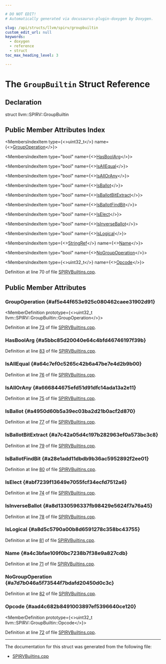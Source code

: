 ```yaml
---

# DO NOT EDIT!
# Automatically generated via docusaurus-plugin-doxygen by Doxygen.

slug: /api/structs/llvm/spirv/groupbuiltin
custom_edit_url: null
keywords:
  - doxygen
  - reference
  - struct
toc_max_heading_level: 3

---
```





# The `GroupBuiltin` Struct Reference

<DoxygenPage pluginConfig={pluginConfig}>



## Declaration

<CodeBlock>struct llvm::SPIRV::GroupBuiltin</CodeBlock>

## Public Member Attributes Index

<MembersIndex>

<MembersIndexItem
  type={<>uint32&#95;t</>}
  name={<><a href="#af5e44f653e925c080462caee31902d91">GroupOperation</a></>}>
</MembersIndexItem>

<MembersIndexItem
  type="bool"
  name={<><a href="#a5bbc85d20040e64c4bfd46746197f39b">HasBoolArg</a></>}>
</MembersIndexItem>

<MembersIndexItem
  type="bool"
  name={<><a href="#a64c7ef0c5265c42b6a47be7e4d2b9b00">IsAllEqual</a></>}>
</MembersIndexItem>

<MembersIndexItem
  type="bool"
  name={<><a href="#a666844675efd51d91dfc14ada13a2e11">IsAllOrAny</a></>}>
</MembersIndexItem>

<MembersIndexItem
  type="bool"
  name={<><a href="#a4950d60b5a39ec03ba2d21b0acf2d870">IsBallot</a></>}>
</MembersIndexItem>

<MembersIndexItem
  type="bool"
  name={<><a href="#a7c42a05d4c197b282963ef0a573bc3c8">IsBallotBitExtract</a></>}>
</MembersIndexItem>

<MembersIndexItem
  type="bool"
  name={<><a href="#a28e1add11dbdb9b36ac5952892f2ee01">IsBallotFindBit</a></>}>
</MembersIndexItem>

<MembersIndexItem
  type="bool"
  name={<><a href="#abf7239f13649e7055fcf34ecfd7512a6">IsElect</a></>}>
</MembersIndexItem>

<MembersIndexItem
  type="bool"
  name={<><a href="#a8d1330596337fb98429e5624f7a76a45">IsInverseBallot</a></>}>
</MembersIndexItem>

<MembersIndexItem
  type="bool"
  name={<><a href="#a8d5c5790a00b8d6591278c358bc43755">IsLogical</a></>}>
</MembersIndexItem>

<MembersIndexItem
  type={<><a href="/docs/api/classes/llvm/stringref">StringRef</a></>}
  name={<><a href="#a4c3bfae109f0bc7238b7f38e9a827cdb">Name</a></>}>
</MembersIndexItem>

<MembersIndexItem
  type="bool"
  name={<><a href="#a7d7b046a5f73544f7bdafd20450d0c3c">NoGroupOperation</a></>}>
</MembersIndexItem>

<MembersIndexItem
  type={<>uint32&#95;t</>}
  name={<><a href="#aad4c682b8491003897ef5396640ce120">Opcode</a></>}>
</MembersIndexItem>

</MembersIndex>


Definition at line 70 of file <a href="/docs/api/files/lib/lib/target/lib/target/spirv/spirvbuiltins-cpp">SPIRVBuiltins.cpp</a>.

<SectionDefinition>

## Public Member Attributes

### GroupOperation {#af5e44f653e925c080462caee31902d91}

<MemberDefinition
  prototype={<>uint32&#95;t llvm::SPIRV::GroupBuiltin::GroupOperation</>}>

Definition at line <a href="/docs/api/files/lib/lib/target/lib/target/spirv/spirvbuiltins-cpp/#l00073">73</a> of file <a href="/docs/api/files/lib/lib/target/lib/target/spirv/spirvbuiltins-cpp">SPIRVBuiltins.cpp</a>.
</MemberDefinition>

### HasBoolArg {#a5bbc85d20040e64c4bfd46746197f39b}

<MemberDefinition
  prototype="bool llvm::SPIRV::GroupBuiltin::HasBoolArg">

Definition at line <a href="/docs/api/files/lib/lib/target/lib/target/spirv/spirvbuiltins-cpp/#l00083">83</a> of file <a href="/docs/api/files/lib/lib/target/lib/target/spirv/spirvbuiltins-cpp">SPIRVBuiltins.cpp</a>.
</MemberDefinition>

### IsAllEqual {#a64c7ef0c5265c42b6a47be7e4d2b9b00}

<MemberDefinition
  prototype="bool llvm::SPIRV::GroupBuiltin::IsAllEqual">

Definition at line <a href="/docs/api/files/lib/lib/target/lib/target/spirv/spirvbuiltins-cpp/#l00076">76</a> of file <a href="/docs/api/files/lib/lib/target/lib/target/spirv/spirvbuiltins-cpp">SPIRVBuiltins.cpp</a>.
</MemberDefinition>

### IsAllOrAny {#a666844675efd51d91dfc14ada13a2e11}

<MemberDefinition
  prototype="bool llvm::SPIRV::GroupBuiltin::IsAllOrAny">

Definition at line <a href="/docs/api/files/lib/lib/target/lib/target/spirv/spirvbuiltins-cpp/#l00075">75</a> of file <a href="/docs/api/files/lib/lib/target/lib/target/spirv/spirvbuiltins-cpp">SPIRVBuiltins.cpp</a>.
</MemberDefinition>

### IsBallot {#a4950d60b5a39ec03ba2d21b0acf2d870}

<MemberDefinition
  prototype="bool llvm::SPIRV::GroupBuiltin::IsBallot">

Definition at line <a href="/docs/api/files/lib/lib/target/lib/target/spirv/spirvbuiltins-cpp/#l00077">77</a> of file <a href="/docs/api/files/lib/lib/target/lib/target/spirv/spirvbuiltins-cpp">SPIRVBuiltins.cpp</a>.
</MemberDefinition>

### IsBallotBitExtract {#a7c42a05d4c197b282963ef0a573bc3c8}

<MemberDefinition
  prototype="bool llvm::SPIRV::GroupBuiltin::IsBallotBitExtract">

Definition at line <a href="/docs/api/files/lib/lib/target/lib/target/spirv/spirvbuiltins-cpp/#l00079">79</a> of file <a href="/docs/api/files/lib/lib/target/lib/target/spirv/spirvbuiltins-cpp">SPIRVBuiltins.cpp</a>.
</MemberDefinition>

### IsBallotFindBit {#a28e1add11dbdb9b36ac5952892f2ee01}

<MemberDefinition
  prototype="bool llvm::SPIRV::GroupBuiltin::IsBallotFindBit">

Definition at line <a href="/docs/api/files/lib/lib/target/lib/target/spirv/spirvbuiltins-cpp/#l00080">80</a> of file <a href="/docs/api/files/lib/lib/target/lib/target/spirv/spirvbuiltins-cpp">SPIRVBuiltins.cpp</a>.
</MemberDefinition>

### IsElect {#abf7239f13649e7055fcf34ecfd7512a6}

<MemberDefinition
  prototype="bool llvm::SPIRV::GroupBuiltin::IsElect">

Definition at line <a href="/docs/api/files/lib/lib/target/lib/target/spirv/spirvbuiltins-cpp/#l00074">74</a> of file <a href="/docs/api/files/lib/lib/target/lib/target/spirv/spirvbuiltins-cpp">SPIRVBuiltins.cpp</a>.
</MemberDefinition>

### IsInverseBallot {#a8d1330596337fb98429e5624f7a76a45}

<MemberDefinition
  prototype="bool llvm::SPIRV::GroupBuiltin::IsInverseBallot">

Definition at line <a href="/docs/api/files/lib/lib/target/lib/target/spirv/spirvbuiltins-cpp/#l00078">78</a> of file <a href="/docs/api/files/lib/lib/target/lib/target/spirv/spirvbuiltins-cpp">SPIRVBuiltins.cpp</a>.
</MemberDefinition>

### IsLogical {#a8d5c5790a00b8d6591278c358bc43755}

<MemberDefinition
  prototype="bool llvm::SPIRV::GroupBuiltin::IsLogical">

Definition at line <a href="/docs/api/files/lib/lib/target/lib/target/spirv/spirvbuiltins-cpp/#l00081">81</a> of file <a href="/docs/api/files/lib/lib/target/lib/target/spirv/spirvbuiltins-cpp">SPIRVBuiltins.cpp</a>.
</MemberDefinition>

### Name {#a4c3bfae109f0bc7238b7f38e9a827cdb}

<MemberDefinition
  prototype="StringRef llvm::SPIRV::GroupBuiltin::Name">

Definition at line <a href="/docs/api/files/lib/lib/target/lib/target/spirv/spirvbuiltins-cpp/#l00071">71</a> of file <a href="/docs/api/files/lib/lib/target/lib/target/spirv/spirvbuiltins-cpp">SPIRVBuiltins.cpp</a>.
</MemberDefinition>

### NoGroupOperation {#a7d7b046a5f73544f7bdafd20450d0c3c}

<MemberDefinition
  prototype="bool llvm::SPIRV::GroupBuiltin::NoGroupOperation">

Definition at line <a href="/docs/api/files/lib/lib/target/lib/target/spirv/spirvbuiltins-cpp/#l00082">82</a> of file <a href="/docs/api/files/lib/lib/target/lib/target/spirv/spirvbuiltins-cpp">SPIRVBuiltins.cpp</a>.
</MemberDefinition>

### Opcode {#aad4c682b8491003897ef5396640ce120}

<MemberDefinition
  prototype={<>uint32&#95;t llvm::SPIRV::GroupBuiltin::Opcode</>}>

Definition at line <a href="/docs/api/files/lib/lib/target/lib/target/spirv/spirvbuiltins-cpp/#l00072">72</a> of file <a href="/docs/api/files/lib/lib/target/lib/target/spirv/spirvbuiltins-cpp">SPIRVBuiltins.cpp</a>.
</MemberDefinition>

</SectionDefinition>

<hr/>

The documentation for this struct was generated from the following file:

<ul>
<li><a href="/docs/api/files/lib/lib/target/lib/target/spirv/spirvbuiltins-cpp">SPIRVBuiltins.cpp</a></li>
</ul>

</DoxygenPage>
